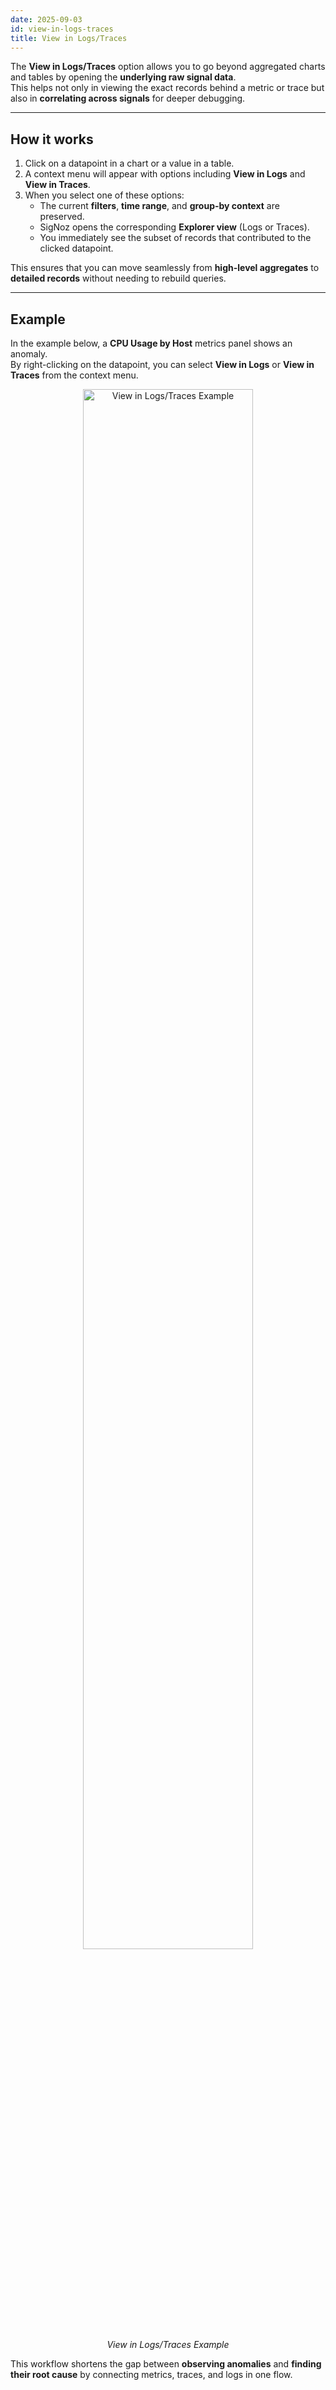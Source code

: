 ```yaml
---
date: 2025-09-03
id: view-in-logs-traces
title: View in Logs/Traces
---
```


The **View in Logs/Traces** option allows you to go beyond aggregated charts and tables by opening the **underlying raw signal data**.  
This helps not only in viewing the exact records behind a metric or trace but also in **correlating across signals** for deeper debugging.  

---

## How it works
1. Click on a datapoint in a chart or a value in a table.  
2. A context menu will appear with options including **View in Logs** and **View in Traces**.  
3. When you select one of these options:
   - The current **filters**, **time range**, and **group-by context** are preserved.  
   - SigNoz opens the corresponding **Explorer view** (Logs or Traces).  
   - You immediately see the subset of records that contributed to the clicked datapoint.  

This ensures that you can move seamlessly from **high-level aggregates** to **detailed records** without needing to rebuild queries.  

---

## Example
In the example below, a **CPU Usage by Host** metrics panel shows an anomaly.  
By right-clicking on the datapoint, you can select **View in Logs** or **View in Traces** from the context menu.  

<figure data-zoomable align='center'>
    <img src="/img/docs/dashboards/interactivity/view-in-logs-traces.gif" width="80%" alt="View in Logs/Traces Example"/>
    <figcaption><i>View in Logs/Traces Example</i></figcaption>
</figure>  

This workflow shortens the gap between **observing anomalies** and **finding their root cause** by connecting metrics, traces, and logs in one flow.  
